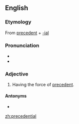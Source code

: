==English==

===Etymology===
From [[precedent]] + [[-ial]]

===Pronunciation===
* {{IPA|ˌprɛsəˈdɛntʃəl|lang=en}}
* {{rhymes|ɛntʃəl|lang=en}}

===Adjective===
{{en-adj|-}}

# {{lb|en|legal}} Having the force of [[precedent]].

====Antonyms====
* {{l|en|nonprecedential}}

[[zh:precedential]]